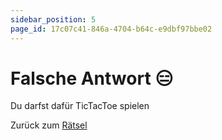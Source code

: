 ```yaml
---
sidebar_position: 5
page_id: 17c07c41-846a-4704-b64c-e9dbf97bbe02
---
```



# Falsche Antwort 😑

Du darfst dafür TicTacToe spielen

<TicTacToe />

Zurück zum [Rätsel](https://mint-26e.gbsl.website/mhwmjw)
